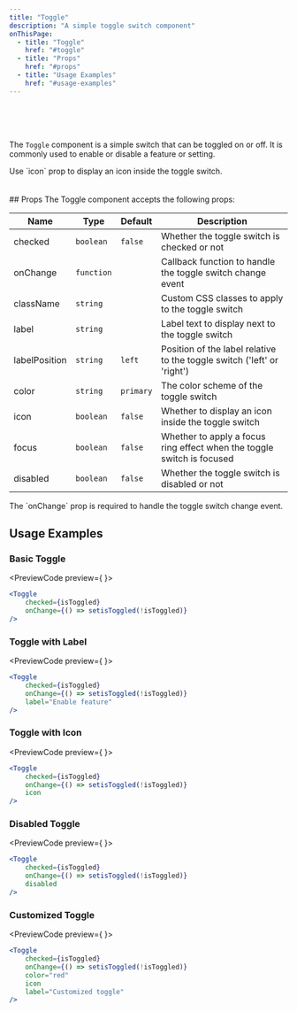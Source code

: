 ```yaml
---
title: "Toggle"
description: "A simple toggle switch component"
onThisPage:
  - title: "Toggle"
    href: "#toggle"
  - title: "Props"
    href: "#props"
  - title: "Usage Examples"
    href: "#usage-examples"
---
```

<div id="toggle" />
<Divider />
<br/>
<br />
<div className="flex items-center justify-center">
    <Toggle checked />
    <Toggle color="red" checked icon />
    <Toggle color="blue" checked />
    <Toggle color="green" checked icon />
    <Toggle color="yellow" icon />
    <Toggle color="orange" checked />
    <Toggle color="purple" checked icon />
    <Toggle color="gray" checked />
</div>
<br />

The `Toggle` component is a simple switch that can be toggled on or off. It is commonly used to enable or disable a feature or setting.

<Tip>
    Use `icon` prop to display an icon inside the toggle switch.
</Tip>

<br/>
<br/>
<Divider />
<br/>

<div id="props" />
## Props
The Toggle component accepts the following props:

| Name          | Type       | Default | Description                                                                 |
|---------------|------------|---------|-----------------------------------------------------------------------------|
| checked       | `boolean`  | `false` | Whether the toggle switch is checked or not                                 |
| onChange      | `function` |         | Callback function to handle the toggle switch change event                  |
| className     | `string`   |         | Custom CSS classes to apply to the toggle switch                             |
| label         | `string`   |         | Label text to display next to the toggle switch                              |
| labelPosition | `string`   | `left`  | Position of the label relative to the toggle switch ('left' or 'right')     |
| color         | `string`   | `primary` | The color scheme of the toggle switch                                       |
| icon          | `boolean`  | `false` | Whether to display an icon inside the toggle switch                         |
| focus         | `boolean`  | `false` | Whether to apply a focus ring effect when the toggle switch is focused      |
| disabled      | `boolean`  | `false` | Whether the toggle switch is disabled or not                                 |


<Info>
    The `onChange` prop is required to handle the toggle switch change event.
</Info>

<br/>

<div id="usage-examples" />

## Usage Examples
### Basic Toggle
<PreviewCode preview={
    <Toggle checked />
}>
```jsx
<Toggle
    checked={isToggled}
    onChange={() => setisToggled(!isToggled)}
/>
```
</PreviewCode>

### Toggle with Label
<PreviewCode preview={
    <Toggle checked label="Enable feature" />
}>
```jsx
<Toggle
    checked={isToggled}
    onChange={() => setisToggled(!isToggled)}
    label="Enable feature"
/>
```
</PreviewCode>

### Toggle with Icon
<PreviewCode preview={
    <Toggle checked icon />
}>
```jsx
<Toggle
    checked={isToggled}
    onChange={() => setisToggled(!isToggled)}
    icon
/>
```
</PreviewCode>

### Disabled Toggle
<PreviewCode preview={
    <Toggle checked disabled />
}>
```jsx
<Toggle
    checked={isToggled}
    onChange={() => setisToggled(!isToggled)}
    disabled
/>
```
</PreviewCode>

### Customized Toggle
<PreviewCode preview={
    <Toggle
        checked
        color="red"
        icon
        label="Customized toggle"
    />
}>
```jsx
<Toggle
    checked={isToggled}
    onChange={() => setisToggled(!isToggled)}
    color="red"
    icon
    label="Customized toggle"
/>
```
</PreviewCode>

<br/>
<br/>
